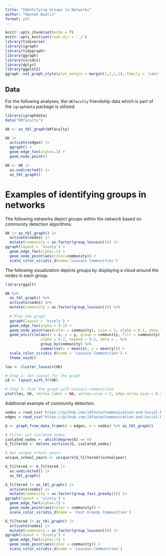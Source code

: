 ```yaml
---
title: "Identifying Groups in Networks"
author: "Hannah Bowlin"
format: pdf
---
```


```r
knitr::opts_chunk$set(echo = T)
knitr::opts_knit$set(root.dir = './')
library(tidyverse)
library(igraph)
library(tidygraph)
library(ggraph)
library(viridis)
library(dplyr)
library(ggplot2)
ggraph::set_graph_style(plot_margin = margin(1,1,1,1), family = 'sans')
```

## Data

For the following analyses, the `UKfaculty` friendship data which is part of the `igraphdata` package is utilized.

```r
library(igraphdata)
data("UKfaculty")

UK <- as_tbl_graph(UKfaculty)

UK |>
  activate(edges) |>
  ggraph() +
  geom_edge_fan(alpha=.3) +
  geom_node_point()

```

```r
UK <- UK |>
  as.undirected() |> 
  as_tbl_graph()
```

# Examples of identifying groups in networks

The following networks depict groups within the network based on community detection algorithms.

```r
UK |> as_tbl_graph() |>
  activate(nodes) |>
  mutate(community = as.factor(group_louvain())) |>
ggraph(layout = 'nicely') +
  geom_edge_fan(alpha=.1) +
  geom_node_point(aes(color=community)) +
  scale_color_viridis_d(name='Louvain Communities')
```

The following visualization depicts groups by displaying a cloud around the nodes in each group.

```r
library(ggalt)

UK %>%
  as_tbl_graph() %>%
  activate(nodes) %>%
  mutate(community = as.factor(group_louvain())) %>%
  
  # Plot the graph
  ggraph(layout = 'nicely') +
  geom_edge_fan(alpha = 0.1) +
  geom_node_point(aes(color = community), size = 3, alpha = 0.5, show.legend = FALSE) +
  geom_encircle(aes(x = x, y = y, group = community, fill = community), 
                alpha = 0.2, expand = 0.1, data = . %>%
                group_by(community) %>%
                summarise(x = mean(x), y = mean(y))) +
  scale_color_viridis_d(name = 'Louvain Communities') +
  theme_void()
```

```r
lou <- cluster_louvain(UK)

# Step 2: Set layout for the graph
LO <- layout_with_fr(UK)

# Step 3: Plot the graph with Louvain communities
plot(lou, UK, vertex.label = NA, vertex.size = 5, edge.arrow.size = 0.2, layout = LO)
```

Additional example of community detection.

```r
nodes = read_csv('https://github.com/jdfoote/Communication-and-Social-Networks/raw/master/resources/harry_potter_files/hp_node_atts.csv')
edges = read_csv('https://github.com/jdfoote/Communication-and-Social-Networks/raw/master/resources/harry_potter_files/hp_edgelist.csv')

G <- graph_from_data_frame(d = edges, v = nodes) %>% as_tbl_graph()

# Filter out isolated nodes
isolated_nodes <- which(degree(G) == 0)
G_filtered <- delete_vertices(G, isolated_nodes)

# Get unique school years
unique_school_years <- unique(V(G_filtered)$schoolyear)
```

```r
G_filtered <- G_filtered |>
  as.undirected() |> 
  as_tbl_graph()
```

```r
G_filtered |> as_tbl_graph() |>
  activate(nodes) |>
  mutate(community = as.factor(group_fast_greedy())) |>
ggraph(layout = 'nicely') + 
  geom_edge_fan(alpha=.1) + 
  geom_node_point(aes(color = community)) +
  scale_color_viridis_d(name = 'Fast Greedy Communities')
```

```r
G_filtered |> as_tbl_graph() |>
  activate(nodes) |>
  mutate(community = as.factor(group_louvain())) |>
ggraph(layout = 'nicely') + 
  geom_edge_fan(alpha=.1) + 
  geom_node_point(aes(color = community)) +
  scale_color_viridis_d(name = 'Louvain Communities')
```